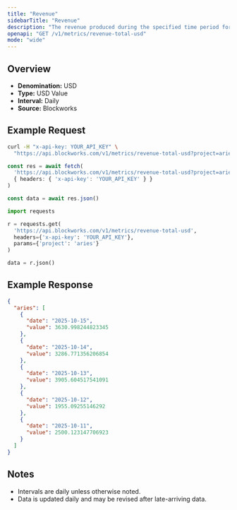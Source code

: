 ```yaml
---
title: "Revenue"
sidebarTitle: "Revenue"
description: "The revenue produced during the specified time period for given project."
openapi: "GET /v1/metrics/revenue-total-usd"
mode: "wide"
---
```


## Overview

- **Denomination:** USD
- **Type:** USD Value
- **Interval:** Daily
- **Source:** Blockworks

## Example Request

<CodeGroup>

```bash cURL
curl -H "x-api-key: YOUR_API_KEY" \
  "https://api.blockworks.com/v1/metrics/revenue-total-usd?project=aries"
```

```typescript TypeScript
const res = await fetch(
  'https://api.blockworks.com/v1/metrics/revenue-total-usd?project=aries',
  { headers: { 'x-api-key': 'YOUR_API_KEY' } }
)

const data = await res.json()
```

```python Python
import requests

r = requests.get(
  'https://api.blockworks.com/v1/metrics/revenue-total-usd',
  headers={'x-api-key': 'YOUR_API_KEY'},
  params={'project': 'aries'}
)

data = r.json()
```

</CodeGroup>

## Example Response

```json
{
  "aries": [
    {
      "date": "2025-10-15",
      "value": 3630.998244823345
    },
    {
      "date": "2025-10-14",
      "value": 3286.771356206854
    },
    {
      "date": "2025-10-13",
      "value": 3905.604517541091
    },
    {
      "date": "2025-10-12",
      "value": 1955.09255146292
    },
    {
      "date": "2025-10-11",
      "value": 2500.123147706923
    }
  ]
}
```

## Notes
- Intervals are daily unless otherwise noted.
- Data is updated daily and may be revised after late-arriving data.